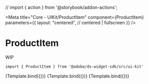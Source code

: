 // import { action } from '@storybook/addon-actions';

<Meta
    title="Core - UIKit/ProductItem"
    component={ProductItem}
    parameters={{
        layout: "centered", // centered | fullscreen
    }}
/>


# ProductItem

WIP

```
import { ProductItem } from '@adobe/ds-widget-sdk/src/ui-kit'
```

<Canvas>
    <Story name="ProductItem" args={{ item: sampleProductNotDiscounted }}>
        {Template.bind({})}
    </Story>
</Canvas>

<Canvas>
    <Story name="ProductItemWithDiscount" args={{ item: sampleProductDiscounted }}>
        {Template.bind({})}
    </Story>
</Canvas>

<Canvas>
    <Story name="ProductItemNoImage" args={{ item: sampleProductNoImage }}>
        {Template.bind({})}
    </Story>
</Canvas>
